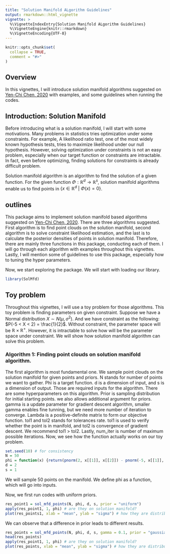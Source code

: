 ```yaml
---
title: "Solution Manifold ALgorithm Guidelines"
output: rmarkdown::html_vignette
vignette: >
  %\VignetteIndexEntry{Solution Manifold ALgorithm Guidelines}
  %\VignetteEngine{knitr::rmarkdown}
  %\VignetteEncoding{UTF-8}
---
```


```r
knitr::opts_chunk$set(
  collapse = TRUE,
  comment = "#>"
)
```

## Overview

In this vignettes, I will introduce solution manifold algorithms suggested on [Yen-Chi Chen, 2020][1] with examples, and some guidelines when running the codes.

## Introduction: Solution Manifold

Before introducing what is a solution manifold, I will start with some motivations. Many problems in statistics tries optimization under some constraints. For example, A likelihood ratio test, one of the most widely known hypothesis tests, tries to maximize likelihood under our null hypothesis. However, solving optimization under constraints is not an easy problem, especially when our target function or constraints are intractable. In fact, even before optimizing, finding solutions for constraints is already difficult problem. 

Solution manifold algorithm is an algorithm to find the solution of a given function. For the given function $\Phi: \mathbb{R}^d \rightarrow \mathbb{R}^s$, solution manifold algorithms enable us to find points in $\{ x \in \mathbb{R}^d \: |\: \Phi(x) = 0\}$. 

## outlines

This package aims to implement solution manifold based algorithms suggested on [Yen-Chi Chen, 2020][1]. There are three algorithms suggested. First algorithm is to find point clouds on the solution manifold, second algorithm is to solve constraint likelihood estimation, and the last is to calculate the posterior densities of points in solution manifold. Therefore, there are mainly three functions in this package, conducting each of them. I will go through each algorithm with examples throughout this vignettes. Lastly, I will mention some of guidelines to use this package, especially how to tuning the hyper parameters.

Now, we start exploring the package. We will start with loading our library.

```r
library(SolMfd)
```

## Toy problem

Throughout this vignettes, I will use a toy problem for those algorithms. This toy problem is finding parameters on given constraint. Suppose we have a Normal distribution $X \sim N(\mu, \sigma^2)$. And we have constraint as the following: $P(-5 < X < 2) = \frac{1}{2}$. Without constraint, the parameter space will be $\mathbb{R} \times \mathbb{R}^{+}$. However, it is intractable to solve how will be the parameter space under constraint. We will show how solution manifold algorithm can solve this problem.

### Algorithm 1: Finding point clouds on solution manifold algorithm.

The first algorithm is most fundamental one. We sample point clouds on the solution manifold for given points and priors. 
N stands for number of points we want to gather. Phi is a target function. d is a dimension of input, and s is a dimension of output. Those are required inputs for the algorithm.
There are some hyperparameters on this algorithm. Prior is sampling distribution for initial starting points. we also allows additional argument for priors. gamma is a update parameter for gradient descent algorithm, smaller gamma enables fine tunning, but we need more number of iteration to converge. Lambda is a positive-definite matrix to form our objective function. tol1 and tol2 stands for tolerances rate. tol1 is used to verify whether the point is in manifold, and tol2 is convergence of gradient descent. We recommend tol1 > tol2. Lastly, num_iter is number of maximum possible iterations. 
Now, we see how the function actually works on our toy problem.
```r
set.seed(10) # for consistency
N = 50
phi = function(x) {return(pnorm(2, x[[1]], x[[2]]) - pnorm(-5, x[[1]], x[[2]]) - 0.5)}
d = 2
s = 1
```

We will sample 50 points on the manifold. We define phi as a function, which will go into inputs.

Now, we first run codes with uniform priors.
```r
res_point1 = sol_mfd_points(N, phi, d, s, prior = "uniform")
apply(res_point1, 1, phi) # are they on solution manifold?
plot(res_points1, xlab = "mean", ylab = "sigma") # how they are distributed
```

We can observe that a difference in prior leads to different results.
```r
res_points = sol_mfd_points(N, phi, d, s, gamma = 0.1, prior = "gaussian", mean = c(0, 3), sigma = matrix(c(2, 1, 1, 3), 2, 2))
head(res_points)
apply(res_point1, 1, phi) # are they on solution manifold?
plot(res_points, xlab = "mean", ylab = "sigma") # how they are distributed
```

[1]: <https://arxiv.org/abs/2002.05297> "Solution Manifold and Its Statistical Applications"
